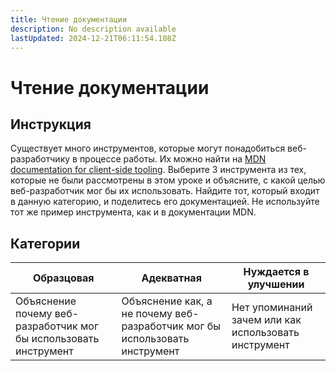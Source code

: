 ```yaml
---
title: Чтение документации
description: No description available
lastUpdated: 2024-12-21T06:11:54.108Z
---
```


# Чтение документации

## Инструкция

Существует много инструментов, которые могут понадобиться веб-разработчику в процессе работы. Их можно найти на [MDN documentation for client-side tooling](https://developer.mozilla.org/docs/Learn/Tools_and_testing/Understanding_client-side_tools/Overview). Выберите 3 инструмента из тех, которые не были рассмотрены в этом уроке и объясните, с какой целью веб-разработчик мог бы их использовать. Найдите тот, который входит в данную категорию, и поделитесь его документацией. Не используйте тот же пример инструмента, как и в документации MDN.

## Категории

| Образцовая                                                       | Адекватная                                                                 | Нуждается в улучшении                                |
| ---------------------------------------------------------------- | -------------------------------------------------------------------------- | ---------------------------------------------------- |
| Объяснение почему веб-разработчик мог бы использовать инструмент | Объяснение как, а не почему веб-разработчик мог бы использовать инструмент | Нет упоминаний зачем или как использовать инструмент |

